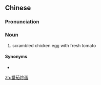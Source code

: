 ==Chinese==
{{zh-forms|type=22}}

===Pronunciation===
{{zh-pron
|m=fānqié chǎodàn
|c=faan1 ke4-2 caau2 daan2
|cat=n
}}

===Noun===
{{zh-noun}}

# scrambled chicken egg with fresh tomato {{gloss|a well-known Chinese dish}}

====Synonyms====
* {{zh-l|西紅柿炒雞蛋}}

{{zh-cat|Eggs}}

[[zh:番茄炒蛋]]